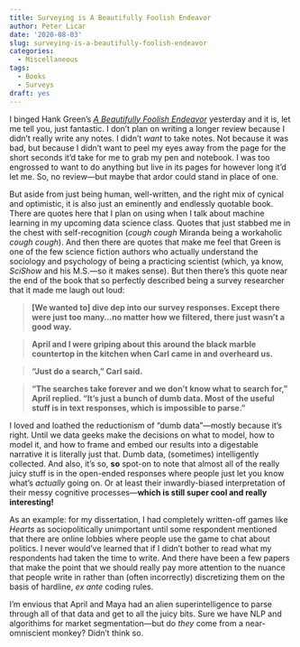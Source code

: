 ```yaml
---
title: Surveying is A Beautifully Foolish Endeavor
author: Peter Licar
date: '2020-08-03'
slug: surveying-is-a-beautifully-foolish-endeavor
categories:
  - Miscellaneous
tags:
  - Books
  - Surveys
draft: yes
---
```


I binged Hank Green's [*A Beautifully Foolish Endeavor*](https://www.amazon.com/Beautifully-Foolish-Endeavor-Novel-Carls/dp/152474347X) yesterday and it is, let me tell you, just fantastic. I don't plan on writing a longer review because I didn't really write any notes. I didn't *_want_* to take notes. Not because it was bad, but because I didn't want to peel my eyes away from the page for the short seconds it'd take for me to grab my pen and notebook. I was too engrossed to want to do anything but live in its pages for however long it'd let me. So, no review---but maybe that ardor could stand in place of one. 

But aside from just being human, well-written, and the right mix of cynical and optimistic, it is also just an eminently and endlessly quotable book. There are quotes here that I plan on using when I talk about machine learning in my upcoming data science class. Quotes that just stabbed me in the chest with self-recognition (*cough cough* Miranda being a workaholic *cough cough*). And then there are quotes that make me feel that Green is one of the few science fiction authors who actually understand the sociology and psychology of being a practicing scientist (which, ya know, *SciShow* and his M.S.---so it makes sense). But then there's this quote near the end of the book that so perfectly described being a survey researcher that it made me laugh out loud:

> **[We wanted to] dive dep into our survey responses. Except there were just too many...no matter how we filtered, there just wasn't a good way.**

> **April and I were griping about this around the black marble countertop in the kitchen when Carl came in and overheard us.**

> **"Just do a search," Carl said.**

> **"The searches take forever and we don't know what to search for," April replied. "It's just a bunch of dumb data. Most of the useful stuff is in text responses, which is impossible to parse."**

I loved and loathed the reductionism of "dumb data"---mostly because it's right. Until we data geeks make the decisions on what to model, how to model it, and how to frame and embed our results into a digestable narrative it is literally just that. Dumb data, (sometimes) intelligently collected. And also, it's so, **so** spot-on to note that almost all of the really juicy stuff is in the open-ended responses where people just let you know what's *actually* going on. Or at least their inwardly-biased interpretation of their messy cognitive processes---**which is still super cool and really interesting!** 

As an example: for my dissertation, I had completely written-off games like *Hearts* as sociopolitically unimportant until some respondent mentioned that there are online lobbies where people use the game to chat about politics. I never would've learned that if I didn't bother to read what my respondents had taken the time to write. And there have been a few papers that make the point that we should really pay more attention to the nuance that people write in rather than (often incorrectly) discretizing them on the basis of hardline, *ex ante* coding rules.

I'm envious that April and Maya had an alien superintelligence to parse through all of that data and get to all the juicy bits. Sure we have NLP and algorithims for market segmentation---but do *they* come from a near-omniscient monkey? Didn't think so.  

